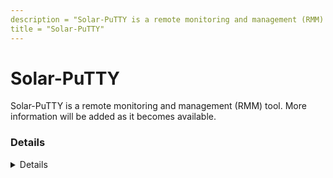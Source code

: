 ```yaml
---
description = "Solar-PuTTY is a remote monitoring and management (RMM) tool. More information will be added as it becomes available."
title = "Solar-PuTTY"
---
```




# Solar-PuTTY

Solar-PuTTY is a remote monitoring and management (RMM) tool. More information will be added as it becomes available.

### Details
<Details author={""}
         category={""}
         created={""}
         website={""}
         lastModified={""}
         privileges={""}
         free={ false }
         verification={ false }
/>

#### Installation Paths
<Card code={ ["C:\\Program Files\\Solar-Putty-v4\\*", "*\\Solar-Putty-v4\\*", "*\\Solar-PuTTY.exe"] }/>





### Forensic Artifacts








### Detections
- Detects potential processes activity of Solar-PuTTY RMM tool
  - [Sigma Rule](https://github.com/magicsword-io/LOLRMM/blob/main/detections/sigma/solar-putty_processes_sigma.yml)


